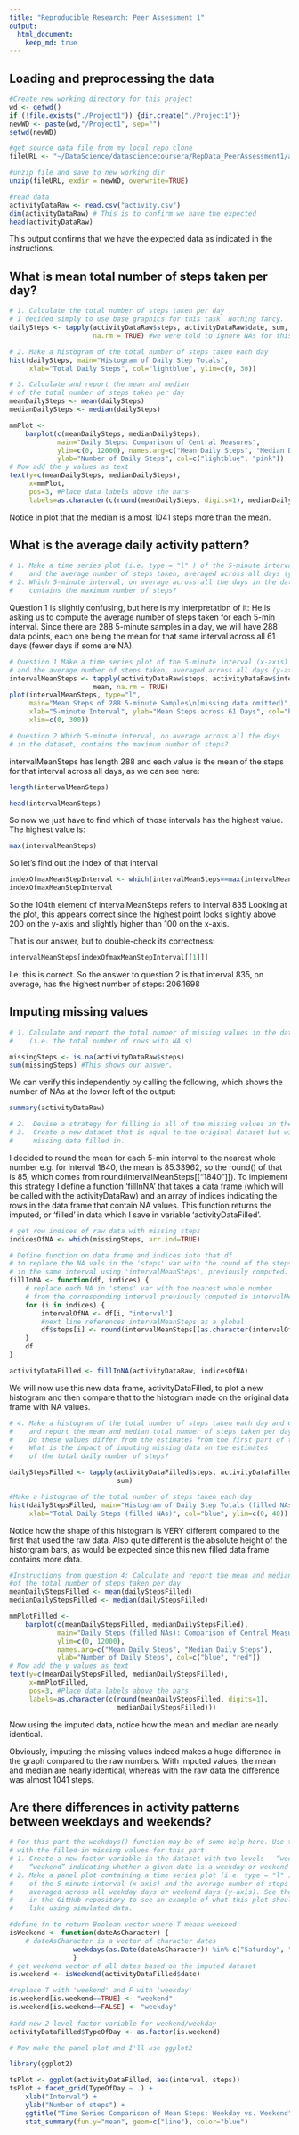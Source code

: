 ```yaml
---
title: "Reproducible Research: Peer Assessment 1"
output: 
  html_document:
    keep_md: true
---
```


## Loading and preprocessing the data
```r
#Create new working directory for this project
wd <- getwd() 
if (!file.exists("./Project1")) {dir.create("./Project1")}
newWD <- paste(wd,"/Project1", sep="")
setwd(newWD)

#get source data file from my local repo clone
fileURL <- "~/DataScience/datasciencecoursera/RepData_PeerAssessment1/activity.zip"

#unzip file and save to new working dir
unzip(fileURL, exdir = newWD, overwrite=TRUE)

#read data
activityDataRaw <- read.csv("activity.csv")
dim(activityDataRaw) # This is to confirm we have the expected 
head(activityDataRaw)
```
This output confirms that we have the expected data as indicated
in the instructions.  

## What is mean total number of steps taken per day?
```r
# 1. Calculate the total number of steps taken per day
# I decided simply to use base graphics for this task. Nothing fancy.
dailySteps <- tapply(activityDataRaw$steps, activityDataRaw$date, sum,
                     na.rm = TRUE) #we were told to ignore NAs for this part

# 2. Make a histogram of the total number of steps taken each day
hist(dailySteps, main="Histogram of Daily Step Totals", 
     xlab="Total Daily Steps", col="lightblue", ylim=c(0, 30))

# 3. Calculate and report the mean and median 
# of the total number of steps taken per day
meanDailySteps <- mean(dailySteps)
medianDailySteps <- median(dailySteps)

mmPlot <-
    barplot(c(meanDailySteps, medianDailySteps), 
            main="Daily Steps: Comparison of Central Measures",
            ylim=c(0, 12000), names.arg=c("Mean Daily Steps", "Median Daily Steps"),
            ylab="Number of Daily Steps", col=c("lightblue", "pink"))
# Now add the y values as text
text(y=c(meanDailySteps, medianDailySteps), 
     x=mmPlot, 
     pos=3, #Place data labels above the bars
     labels=as.character(c(round(meanDailySteps, digits=1), medianDailySteps)))

```  

Notice in plot that the median is almost 1041 steps more than the mean.

## What is the average daily activity pattern?
```r
# 1. Make a time series plot (i.e. type = "l" ) of the 5-minute interval (x-axis) 
#    and the average number of steps taken, averaged across all days (y-axis)
# 2. Which 5-minute interval, on average across all the days in the dataset, 
#    contains the maximum number of steps?
```

Question 1 is slightly confusing, but here is my interpretation of it:
He is asking us to compute the average number of steps taken for each 5-min
interval.  Since there are 288 5-minute samples in a 
day, we will have 288 data points, each one being the mean for that same
interval across all 61 days (fewer days if some are NA).
```r
# Question 1 Make a time series plot of the 5-minute interval (x-axis) 
# and the average number of steps taken, averaged across all days (y-axis)
intervalMeanSteps <- tapply(activityDataRaw$steps, activityDataRaw$interval, 
                     mean, na.rm = TRUE)
plot(intervalMeanSteps, type="l", 
     main="Mean Steps of 288 5-minute Samples\n(missing data omitted)",
     xlab="5-minute Interval", ylab="Mean Steps across 61 Days", col="blue",
     xlim=c(0, 300))

# Question 2 Which 5-minute interval, on average across all the days 
# in the dataset, contains the maximum number of steps?
```  

intervalMeanSteps has length 288 and each value is the mean of the
steps for that interval across all days, as we can see here:
```r
length(intervalMeanSteps)
```
```r
head(intervalMeanSteps)
```

So now we just have to find which of those intervals has the highest value.
The highest value is:
```r
max(intervalMeanSteps)
```
So let's find out the index of that interval
```r
indexOfmaxMeanStepInterval <- which(intervalMeanSteps==max(intervalMeanSteps))
indexOfmaxMeanStepInterval
```

So the 104th element of intervalMeanSteps refers to interval 835
Looking at the plot, this appears correct since the highest point looks
slightly above 200 on the y-axis and slightly higher than 100 on the x-axis.

That is our answer, but to double-check its correctness:

```r
intervalMeanSteps[indexOfmaxMeanStepInterval[[1]]]
```

I.e. this is correct. So the answer to question 2 is that interval 835, 
on average, has the highest number of steps: 206.1698

## Imputing missing values
```r
# 1. Calculate and report the total number of missing values in the dataset 
#    (i.e. the total number of rows with NA s)

missingSteps <- is.na(activityDataRaw$steps)
sum(missingSteps) #This shows our answer.  
```

We can verify this independently by calling the following,
which shows the number of NAs at the lower left of the output:
```r
summary(activityDataRaw)

# 2.  Devise a strategy for filling in all of the missing values in the dataset. 
# 3.  Create a new dataset that is equal to the original dataset but with the 
#     missing data filled in.
```
I decided to round the mean for each 5-min interval to the nearest whole number
e.g. for interval 1840, the mean is 85.33962, so the round() of that is 85,
which comes from round(intervalMeanSteps[["1840"]]). To implement this
strategy I define a function 'fillInNA' that takes a data frame (which will be
called with the activityDataRaw) and an array of indices indicating the rows
in the data frame that contain NA values.  This function returns the
imputed, or 'filled' in data which I save in variable 'activityDataFilled'.

```r
# get row indices of raw data with missing steps
indicesOfNA <- which(missingSteps, arr.ind=TRUE)

# Define function on data frame and indices into that df
# to replace the NA vals in the 'steps' var with the round of the steps
# in the same interval using 'intervalMeanSteps', previously computed.
fillInNA <- function(df, indices) {
    # replace each NA in 'steps' var with the nearest whole number
    # from the corresponding interval previously computed in intervalMeanSteps
    for (i in indices) {
        intervalOfNA <- df[i, "interval"]
        #next line references intervalMeanSteps as a global
        df$steps[i] <- round(intervalMeanSteps[[as.character(intervalOfNA)]])
    }
    df
}

activityDataFilled <- fillInNA(activityDataRaw, indicesOfNA)
```
We will now use this new data frame, activityDataFilled, to plot a new
histogram and then compare that to the histogram made on the original
data frame with NA values.

```r
# 4. Make a histogram of the total number of steps taken each day and Calculate 
#    and report the mean and median total number of steps taken per day. 
#    Do these values differ from the estimates from the first part of the assignment? 
#    What is the impact of imputing missing data on the estimates 
#    of the total daily number of steps?

dailyStepsFilled <- tapply(activityDataFilled$steps, activityDataFilled$date, 
                           sum) 

#Make a histogram of the total number of steps taken each day
hist(dailyStepsFilled, main="Histogram of Daily Step Totals (filled NAs)", 
     xlab="Total Daily Steps (filled NAs)", col="blue", ylim=c(0, 40))
```

Notice how the shape of this histogram is VERY different compared to the first 
that used the raw data.  Also quite different is the absolute height of the 
historgram bars, as would be expected since this new filled data frame 
contains more data.

```r
#Instructions from question 4: Calculate and report the mean and median 
#of the total number of steps taken per day
meanDailyStepsFilled <- mean(dailyStepsFilled)
medianDailyStepsFilled <- median(dailyStepsFilled)

mmPlotFilled <-
    barplot(c(meanDailyStepsFilled, medianDailyStepsFilled), 
            main="Daily Steps (filled NAs): Comparison of Central Measures",
            ylim=c(0, 12000), 
            names.arg=c("Mean Daily Steps", "Median Daily Steps"),
            ylab="Number of Daily Steps", col=c("blue", "red"))
# Now add the y values as text
text(y=c(meanDailyStepsFilled, medianDailyStepsFilled), 
     x=mmPlotFilled, 
     pos=3, #Place data labels above the bars
     labels=as.character(c(round(meanDailyStepsFilled, digits=1), 
                           medianDailyStepsFilled)))
```

Now using the imputed data, notice how the mean and median are nearly identical.

Obviously, imputing the missing values indeed makes a huge difference
in the graph compared to the raw numbers.  With imputed values, 
the mean and median are nearly identical, whereas with the raw data
the difference was almost 1041 steps.  

## Are there differences in activity patterns between weekdays and weekends?
```r
# For this part the weekdays() function may be of some help here. Use the dataset 
# with the filled-in missing values for this part.
# 1. Create a new factor variable in the dataset with two levels – “weekday” and 
#    “weekend” indicating whether a given date is a weekday or weekend day.
# 2. Make a panel plot containing a time series plot (i.e. type = "l" ) 
#    of the 5-minute interval (x-axis) and the average number of steps taken, 
#    averaged across all weekday days or weekend days (y-axis). See the README file 
#    in the GitHub repository to see an example of what this plot should look 
#    like using simulated data.

#define fn to return Boolean vector where T means weekend
isWeekend <- function(dateAsCharacter) {
    # dateAsCharacter is a vector of character dates
                weekdays(as.Date(dateAsCharacter)) %in% c("Saturday", "Sunday")
                }
# get weekend vector of all dates based on the imputed dataset
is.weekend <- isWeekend(activityDataFilled$date)

#replace T with 'weekend' and F with 'weekday'
is.weekend[is.weekend==TRUE] <- "weekend"
is.weekend[is.weekend==FALSE] <- "weekday"
        
#add new 2-level factor variable for weekend/weekday
activityDataFilled$TypeOfDay <- as.factor(is.weekend)

# Now make the panel plot and I'll use ggplot2

library(ggplot2)

tsPlot <- ggplot(activityDataFilled, aes(interval, steps))
tsPlot + facet_grid(TypeOfDay ~ .) +
    xlab("Interval") +
    ylab("Number of steps") +
    ggtitle("Time Series Comparison of Mean Steps: Weekday vs. Weekend") +
    stat_summary(fun.y="mean", geom=c("line"), color="blue")
```
